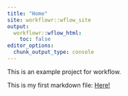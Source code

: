 ```yaml
---
title: "Home"
site: workflowr::wflow_site
output:
  workflowr::wflow_html:
    toc: false
editor_options:
  chunk_output_type: console
---
```


This is an example project for workflow.

This is my first markdown file: [Here!](first_RMD.html)
